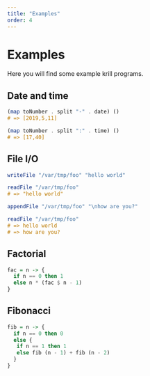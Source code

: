 ```yaml
---
title: "Examples"
order: 4
---
```


# Examples

Here you will find some example krill programs.

## Date and time

```hs
(map toNumber . split "-" . date) ()
# => [2019,5,11]

(map toNumber . split ":" . time) ()
# => [17,40]
```

## File I/O

```hs
writeFile "/var/tmp/foo" "hello world"

readFile "/var/tmp/foo"
# => "hello world"

appendFile "/var/tmp/foo" "\nhow are you?"

readFile "/var/tmp/foo"
# => hello world
# => how are you?
```


## Factorial

```hs
fac = n -> {
  if n == 0 then 1
  else n * (fac $ n - 1)
}
```

## Fibonacci

```hs
fib = n -> {
  if n == 0 then 0
  else {
   if n == 1 then 1
   else fib (n - 1) + fib (n - 2)
  }
}
```
